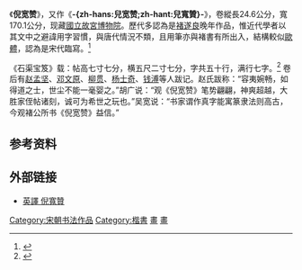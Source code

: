 《'''倪宽赞'''》，又作《'''-{zh-hans:兒宽赞;zh-hant:兒寬贊}-'''》，卷縱長24.6公分，寬170.1公分，现藏[[國立故宮博物院|國立故宮博物院]]。歷代多認為是[[褚遂良|褚遂良]]晚年作品，惟近代學者以其文中之避諱用字習慣，與唐代情況不類，且用筆亦與褚書有所出入，結構較似[[歐陽詢|歐體]]，認為是宋代臨寫。<ref>{{Cite web|url=http://painting.npm.gov.tw/npm_public/System/View.jsp?ObjectID=21897&type=1|title=唐褚遂良書倪寬傳贊|publisher=國立故宮博物院|accessdate=2012-10-18}}{{dead link|date=2017年11月 |bot=InternetArchiveBot |fix-attempted=yes }}</ref>

《石渠宝笈》载：帖高七寸七分，横五尺二寸七分，字共五十行，满行七字。<ref>{{Cite web |url=http://www.yingbishufa.com/ldbt/4022.HTM |title=褚遂良　倪宽赞 |work=yingbishufa.com |accessdate=2012-10-18 |deadurl=yes |archiveurl=https://web.archive.org/web/20120907083848/http://www.yingbishufa.com/ldbt/4022.HTM |archivedate=2012-09-07 }}</ref> 卷后有[[赵孟坚|赵孟坚]]、[[邓文原|邓文原]]、[[柳贯|柳贯]]、[[杨士奇|杨士奇]]、[[钱溥|钱溥]]等人跋记。赵氏跋称：“容夷婉畅，如得道之士，世尘不能一毫婴之。”胡广说：“观《倪宽赞》笔势翩翩，神爽超越，大胜家侄帖诸刻，诚可为希世之玩也。”吴宽说：“书家谓作真字能寓篆隶法则高古，今观褚公所书《倪宽赞》益信。”
{{Wide image|Ni Kuan Zan by Chu Suiliang.jpg|3000px|《倪宽赞》，[[國立故宮博物院|國立故宮博物院]]藏。|dir=rtl}}

== 参考资料 ==
{{Reflist}}

== 外部链接 ==
*[http://www.vincentpoon.com/eulogy-on-the-chronicle-of-ni-kuan---comments-on-the-chronicle-of-ni-kuan.html 英譯 倪寬贊] {{Wayback|url=http://www.vincentpoon.com/eulogy-on-the-chronicle-of-ni-kuan---comments-on-the-chronicle-of-ni-kuan.html |date=20190920092027 }}

[[Category:宋朝书法作品|Category:宋朝书法作品]]
[[Category:楷書|Category:楷書]]
[[Category:國立故宮博物院重要古物類藏品|畫]]
[[Category:國立故宮博物院藝術作品|畫]]